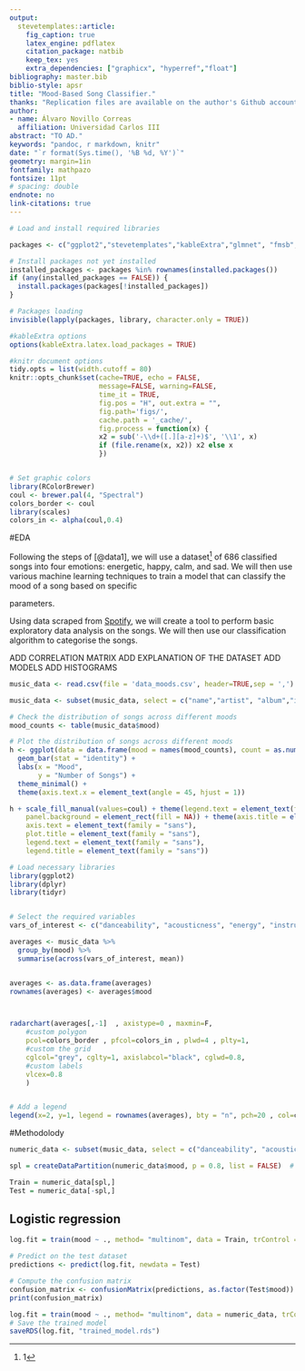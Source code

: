 ```yaml
---
output: 
  stevetemplates::article:
    fig_caption: true
    latex_engine: pdflatex
    citation_package: natbib
    keep_tex: yes
    extra_dependencies: ["graphicx", "hyperref","float"]
bibliography: master.bib
biblio-style: apsr
title: "Mood-Based Song Classifier."
thanks: "Replication files are available on the author's Github account (https://github.com/AlvaroNovillo/music_mood). **Current version**: `r format(Sys.time(), '%B %d, %Y')`; **Corresponding author**: novillocorreasalvaro@gmail.com."
author:
- name: Álvaro Novillo Correas
  affiliation: Universidad Carlos III
abstract: "TO AD."
keywords: "pandoc, r markdown, knitr"
date: "`r format(Sys.time(), '%B %d, %Y')`"
geometry: margin=1in
fontfamily: mathpazo
fontsize: 11pt
# spacing: double
endnote: no
link-citations: true 
---
```



```r
# Load and install required libraries

packages <- c("ggplot2","stevetemplates","kableExtra","glmnet", "fmsb","caret","tidyr","dplyr")

# Install packages not yet installed
installed_packages <- packages %in% rownames(installed.packages())
if (any(installed_packages == FALSE)) {
  install.packages(packages[!installed_packages])
}

# Packages loading
invisible(lapply(packages, library, character.only = TRUE))

#kableExtra options
options(kableExtra.latex.load_packages = TRUE)

#knitr document options
tidy.opts = list(width.cutoff = 80)
knitr::opts_chunk$set(cache=TRUE, echo = FALSE,
                      message=FALSE, warning=FALSE,
                      time_it = TRUE,
                      fig.pos = "H", out.extra = "",
                      fig.path='figs/',
                      cache.path = '_cache/',
                      fig.process = function(x) {
                      x2 = sub('-\\d+([.][a-z]+)$', '\\1', x)
                      if (file.rename(x, x2)) x2 else x
                      })


# Set graphic colors
library(RColorBrewer)
coul <- brewer.pal(4, "Spectral")
colors_border <- coul
library(scales)
colors_in <- alpha(coul,0.4)

```

#EDA

Following the steps of [@data1], we will use a dataset^[1] of 686 classified songs into four emotions: energetic, happy, calm, and sad. We will then use various machine learning techniques to train a model that can classify the mood of a song based on specific

parameters.

Using data scraped from [Spotify](https://open.spotify.com/intl-es), we will create a tool to perform basic exploratory data analysis on the songs. We will then use our classification algorithm to categorise the songs.

ADD CORRELATION MATRIX
ADD EXPLANATION OF THE DATASET 
ADD MODELS
ADD HISTOGRAMS 


```r
music_data <- read.csv(file = 'data_moods.csv', header=TRUE,sep = ',')

music_data <- subset(music_data, select = c("name","artist", "album","id", "danceability", "acousticness", "energy", "instrumentalness", "liveness", "valence", "loudness", "speechiness", "tempo","mood"))

```

```r
# Check the distribution of songs across different moods
mood_counts <- table(music_data$mood)

# Plot the distribution of songs across different moods
h <- ggplot(data = data.frame(mood = names(mood_counts), count = as.numeric(mood_counts)), aes(x = mood, y = count, fill = mood)) +
  geom_bar(stat = "identity") +
  labs(x = "Mood",
       y = "Number of Songs") +
  theme_minimal() +
  theme(axis.text.x = element_text(angle = 45, hjust = 1))

h + scale_fill_manual(values=coul) + theme(legend.text = element_text(face = "italic"), legend.title = element_text(size = 12,face = "bold.italic", family = "Helvetica"),
    panel.background = element_rect(fill = NA)) + theme(axis.title = element_text(family = "sans"),
    axis.text = element_text(family = "sans"),
    plot.title = element_text(family = "sans"),
    legend.text = element_text(family = "sans"),
    legend.title = element_text(family = "sans"))
```
```r
# Load necessary libraries
library(ggplot2)
library(dplyr)
library(tidyr)


# Select the required variables
vars_of_interest <- c("danceability", "acousticness", "energy", "instrumentalness", "liveness", "valence", "loudness", "speechiness")

averages <- music_data %>%
  group_by(mood) %>%
  summarise(across(vars_of_interest, mean))


averages <- as.data.frame(averages)
rownames(averages) <- averages$mood



radarchart(averages[,-1]  , axistype=0 , maxmin=F,
    #custom polygon
    pcol=colors_border , pfcol=colors_in , plwd=4 , plty=1,
    #custom the grid
    cglcol="grey", cglty=1, axislabcol="black", cglwd=0.8, 
    #custom labels
    vlcex=0.8 
    )


# Add a legend
legend(x=2, y=1, legend = rownames(averages), bty = "n", pch=20 , col=colors_in , text.col = "grey", cex=1.2, pt.cex=3)
```

#Methodolody

```r
numeric_data <- subset(music_data, select = c("danceability", "acousticness", "energy", "instrumentalness", "liveness", "valence", "loudness", "speechiness", "tempo","mood"))

spl = createDataPartition(numeric_data$mood, p = 0.8, list = FALSE)  # 80% for training

Train = numeric_data[spl,]
Test = numeric_data[-spl,]
```


## Logistic regression

```r
log.fit = train(mood ~ ., method= "multinom", data = Train, trControl = trainControl(method = "cv"))

```

```r
# Predict on the test dataset
predictions <- predict(log.fit, newdata = Test)

# Compute the confusion matrix
confusion_matrix <- confusionMatrix(predictions, as.factor(Test$mood))
print(confusion_matrix)

```
```r
log.fit = train(mood ~ ., method= "multinom", data = numeric_data, trControl = trainControl(method = "cv"))
# Save the trained model
saveRDS(log.fit, "trained_model.rds")

```



[^1]: The dataset used to train our model can be found in [Kaggle](https://www.kaggle.com/datasets/musicblogger/spotify-music-data-to-identify-the-moods)
<!--
# References
\setlength{\parindent}{-0.2in}
\setlength{\leftskip}{0.2in}
\setlength{\parskip}{8pt}
\vspace*{-0.2in}
\noindent
-->
